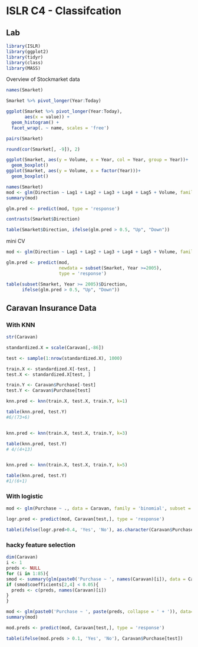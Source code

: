 # ISLR C4 - Classifcation

## Lab

```r
library(ISLR)
library(ggplot2)
library(tidyr)
library(class)
library(MASS)
```

Overview of Stockmarket data

```r
names(Smarket)

Smarket %>% pivot_longer(Year:Today)

ggplot(Smarket %>% pivot_longer(Year:Today),
       aes(x = value)) +
  geom_histogram() +
  facet_wrap(. ~ name, scales = 'free')

pairs(Smarket)

round(cor(Smarket[, -9]), 2)
```

```r
ggplot(Smarket, aes(y = Volume, x = Year, col = Year, group = Year))+
  geom_boxplot()
ggplot(Smarket, aes(y = Volume, x = factor(Year)))+
  geom_boxplot()
```

```r
names(Smarket)
mod <- glm(Direction ~ Lag1 + Lag2 + Lag3 + Lag4 + Lag5 + Volume, family = 'binomial', data = Smarket)
summary(mod)
```

```r
glm.pred <- predict(mod, type = 'response')

contrasts(Smarket$Direction)

table(Smarket$Direction, ifelse(glm.pred > 0.5, "Up", "Down"))
```

mini CV

```r

mod <- glm(Direction ~ Lag1 + Lag2 + Lag3 + Lag4 + Lag5 + Volume, family = 'binomial', data = subset(Smarket, Year < 2005))

glm.pred <- predict(mod, 
                    newdata = subset(Smarket, Year >=2005), 
                    type = 'response')

table(subset(Smarket, Year >= 2005)$Direction, 
      ifelse(glm.pred > 0.5, "Up", "Down"))
```



## Caravan Insurance Data


### With KNN
```r
str(Caravan)

standardized.X = scale(Caravan[,-86])

test <- sample(1:nrow(standardized.X), 1000)

train.X <- standardized.X[-test, ]
test.X <- standardized.X[test, ]

train.Y <- Caravan$Purchase[-test]
test.Y <- Caravan$Purchase[test]

knn.pred <- knn(train.X, test.X, train.Y, k=1)

table(knn.pred, test.Y)
#6/(73+6)


knn.pred <- knn(train.X, test.X, train.Y, k=3)

table(knn.pred, test.Y)
# 4/(4+13)


knn.pred <- knn(train.X, test.X, train.Y, k=5)

table(knn.pred, test.Y)
#1/(6+1)

```

### With logistic

```r

mod <- glm(Purchase ~ ., data = Caravan, family = 'binomial', subset = -test)

logr.pred <- predict(mod, Caravan[test,], type = 'response')

table(ifelse(logr.pred>0.4, 'Yes', 'No'), as.character(Caravan$Purchase[test]))

```

### hacky feature selection

```r
dim(Caravan)
i <- 1
preds <- NULL
for (i in 1:85){
smod <- summary(glm(paste0('Purchase ~ ', names(Caravan)[i]), data = Caravan, family = 'binomial'))
if (smod$coefficients[2,4] < 0.05){
  preds <- c(preds, names(Caravan)[i])
}
}
```

```r
mod <- glm(paste0('Purchase ~ ', paste(preds, collapse = ' + ')), data=Caravan[-test,], family = 'binomial')
summary(mod)

mod.preds <- predict(mod, Caravan[test,], type = 'response')

table(ifelse(mod.preds > 0.1, 'Yes', 'No'), Caravan$Purchase[test])
```



